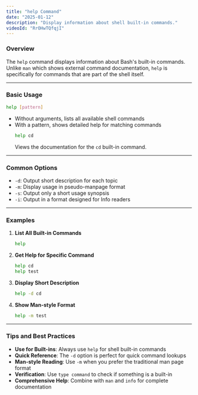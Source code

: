 ```yaml
---
title: "help Command"
date: "2025-01-12"
description: "Display information about shell built-in commands."
videoId: "RrOHwTQfqjI"
---
```


### Overview

The `help` command displays information about Bash's built-in commands. Unlike `man` which shows external command documentation, `help` is specifically for commands that are part of the shell itself.

---

### Basic Usage

```bash
help [pattern]
```
- Without arguments, lists all available shell commands
- With a pattern, shows detailed help for matching commands
  ```bash
  help cd
  ```
  Views the documentation for the `cd` built-in command.

---

### Common Options

- `-d`: Output short description for each topic
- `-m`: Display usage in pseudo-manpage format
- `-s`: Output only a short usage synopsis
- `-i`: Output in a format designed for Info readers

---

### Examples

1. **List All Built-in Commands**  
   ```bash
   help
   ```

2. **Get Help for Specific Command**  
   ```bash
   help cd
   help test
   ```

3. **Display Short Description**  
   ```bash
   help -d cd
   ```

4. **Show Man-style Format**  
   ```bash
   help -m test
   ```

---

### Tips and Best Practices

- **Use for Built-ins**: Always use `help` for shell built-in commands
- **Quick Reference**: The `-d` option is perfect for quick command lookups
- **Man-style Reading**: Use `-m` when you prefer the traditional man page format
- **Verification**: Use `type command` to check if something is a built-in
- **Comprehensive Help**: Combine with `man` and `info` for complete documentation